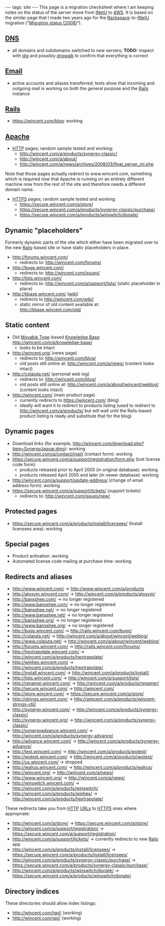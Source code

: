 ---
tags: site
---
This page is a migration checksheet where I am keeping notes on the status of the server move from [[INetU]] to [[AWS]]. It is based on the similar page that I made two years ago for the [[Rackspace]]-to-[[INetU]] migration ("[[Migration status (2008)]]").

== [[DNS]] ==

* all domains and subdomains switched to new servers; '''TODO:''' inspect with [[dig]] and possibly [[dnswalk]] to confirm that everything is correct

== [[Email]] ==

* active accounts and aliases transferred; tests show that incoming and outgoing mail is working on both the general purpose and the [[Rails]] instance

== [[Rails]] ==

* https://wincent.com/blog: working

== [[Apache]] ==

* [[HTTP]] pages; random sample tested and working:
** http://wincent.com/a/products/synergy-classic/
** http://wincent.com/a/about/
** http://wincent.com/a/news/archives/2008/03/final_server_mi.php

Note that those pages actually redirect to www.wincent.com, something which is required now that Apache is running on an entirely different machine now from the rest of the site and therefore needs a different domain name.

* [[HTTPS]] pages; random sample tested and working:
** https://secure.wincent.com/a/store/
** https://secure.wincent.com/a/products/synergy-classic/purchase/
** https://secure.wincent.com/a/products/winswitch/donate/

== Dynamic "placeholders" ==

Formerly dynamic parts of the site which either have been migrated over to the new [[Rails]]-based site or have static placeholders in place.

* http://forums.wincent.com/
** redirects to: http://wincent.com/forums/
* http://bugs.wincent.com/
** redirects to: http://wincent.com/issues/
* http://lists.wincent.com/
** redirects to: http://wincent.com/a/support/lists/ (static placeholder in place)
* http://kbase.wincent.com/ ([[wiki]])
** redirects to http://wincent.com/wiki/
** static mirror of old content available at: http://kbase.wincent.com/old/

== Static content ==

* Old [[Movable Type]]-based [[Knowledge Base]]: http://wincent.com/a/knowledge-base/
** looks to be intact
* http://wincent.org/ (news page)
** redirects to: http://wincent.com/blog/
** old posts still online at: http://wincent.com/a/news/ (content looks intact)
* http://colaiuta.net/ (personal web log)
** redirects to: http://wincent.com/blog/
** old posts still online at: http://wincent.com/a/about/wincent/weblog/ (content looks intact)
* http://wincent.com/ (main product page)
** currently redirects to https://wincent.com/ (blog)
** ideally will want it to redirect to products listing (used to redirect to http://wincent.com/a/products/ but will wait until the Rails-based product listing is ready and substitute that for the blog)

== Dynamic pages ==

* Download links (for example, http://wincent.com/download.php?item=SynergyJaguar.dmg): working
* http://wincent.com/a/contact/mail/ (contact form): working
* https://secure.wincent.com/a/support/registration/form.php (lost license code form):
** products released prior to April 2005 (in original database): working
** products released April 2005 and later (in newer database): working
* http://wincent.com/a/support/update-address/ (change of email address form): working
* https://secure.wincent.com/a/support/tickets/ (support tickets)
** redirects to: http://wincent.com/issues/new/

== Protected pages ==

* https://secure.wincent.com/a/products/install/licensees/ (Install licensees area): working

== Special pages ==

* Product activation: working
* Automated license code mailing at purchase time: working

== Redirects and aliases ==

* http://www.wincent.com/ -> http://www.wincent.com/a/products
* http://atosym.wincent.com/ -> http://wincent.com/a/products/atosym/
* http://bansshee.com/ -> no longer registered
* http://www.bansshee.com/ -> no longer registered
* http://bansshee.net/ -> no longer registered
* http://www.bansshee.net/ -> no longer registered
* http://bansshee.org/ -> no longer registered
* http://www.bansshee.org/ -> no longer registered
* http://bugs.wincent.com/ -> http://rails.wincent.com/bugs/
* http://colaiuta.net/ -> http://wincent.com/a/about/wincent/weblog/
* http://www.colaiuta.net/ -> http://wincent.com/a/about/wincent/weblog/
* http://forums.wincent.com/ -> http://rails.wincent.com/forums/
* http://hextrapolate.wincent.com/ -> http://wincent.com/a/products/hextrapolate/
* http://winhex.wincent.com/ -> http://wincent.com/a/products/hextrapolate/
* http://install.wincent.com/ -> http://wincent.com/a/products/install/
* http://lists.wincent.com/ -> http://wincent.com/a/support/lists/
* http://renamer.wincent.com/ -> http://wincent.com/a/products/renamer/
* http://secure.wincent.com/ -> http://wincent.com/
* http://store.wincent.com/ -> https://secure.wincent.com/a/store/
* http://strings.wincent.com/ -> http://wincent.com/a/products/wincent-strings-util/
* http://synergy.wincent.com/ -> http://wincent.com/a/products/synergy-classic/
* http://synergy.wincent.org/ -> http://wincent.com/a/products/synergy-classic/
* http://synergyadvance.wincent.com/ -> http://wincent.com/a/products/synergy-advance/
* http://advance.wincent.com/ -> http://wincent.com/a/products/synergy-advance/
* http://test.wincent.com/ -> http://wincent.com/a/products/wotest/
* http://wotest.wincent.com/ -> http://wincent.com/a/products/wotest/
* http://us.wincent.com/ -> dropped
* http://walrus.wincent.com/ -> http://wincent.com/a/products/walrus/
* http://wincent.org/ -> http://wincent.com/a/news/
* http://www.wincent.org/ -> http://wincent.com/a/news/
* http://winswitch.wincent.com/ -> http://wincent.com/a/products/winswitch/
* http://wincent.com/a/products/winhex/ -> http://wincent.com/a/products/hextrapolate/

These redirects take you from [[HTTP]] [[URLs]] to [[HTTPS]] ones where appropriate:

* http://wincent.com/a/store/ -> https://secure.wincent.com/a/store/
* http://wincent.com/a/support/registration/ -> https://secure.wincent.com/a/support/registration/
* http://wincent.com/a/support/tickets/ -> currently redirects to new [[Rails]] app
* http://wincent.com/a/products/install/licensees/ -> https://secure.wincent.com/a/products/install/licensees/
* http://wincent.com/a/products/synergy-classic/purchase/ -> https://secure.wincent.com/a/products/synergy-classic/purchase/
* http://wincent.com/a/products/winswitch/donate/ -> https://secure.wincent.com/a/products/winswitch/donate/

== Directory indices ==

These directories should allow index listings:

* http://wincent.com/lgpl/ (working)
* http://wincent.com/gpl/ (working)
